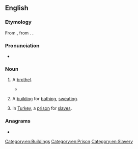 {{also|baguio}}
==English==

===Etymology===
From {{bor|en|it|bagno}}, from {{der|en|la|balneum||bath}}. {{doublet|en|bain}}.

===Pronunciation===
* {{IPA|en|/ˈbænɪɔ/}}

===Noun===
{{en-noun}}

# A [[brothel]].
#* {{RQ:zhx-teo:Fielde Dictionary|en|{{l|zh||婆|tr=phûa}}|458}}
#*: {{quote|en|an old woman who has charge of a '''bagnio'''}}
# {{lb|en|obsolete}} A [[building]] for [[bathe|bathing]], [[sweat]]ing.
# {{lb|en|obsolete}} In [[Turkey]], a [[prison]] for [[slave]]s.

===Anagrams===
* {{anagrams|en|a=abgino|Gabino|gabion}}

[[Category:en:Buildings]]
[[Category:en:Prison]]
[[Category:en:Slavery]]